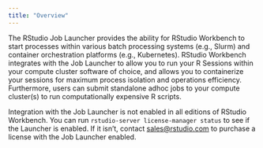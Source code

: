 ```yaml
---
title: "Overview"
---
```


The RStudio Job Launcher provides the ability for RStudio Workbench to start processes within various batch processing systems (e.g., Slurm) and container orchestration platforms (e.g., Kubernetes). RStudio Workbench integrates with the Job Launcher to allow you to run your R Sessions within your compute cluster software of choice, and allows you to containerize your sessions for maximum process isolation and operations efficiency. Furthermore, users can submit standalone adhoc jobs to your compute cluster(s) to run computationally expensive R scripts.

::: {.callout-note}
Integration with the Job Launcher is not enabled in all editions of RStudio Workbench. You can run `rstudio-server license-manager status` to see if the Launcher is enabled. If it isn't, contact <sales@rstudio.com> to purchase a license with the Job Launcher enabled.
:::

